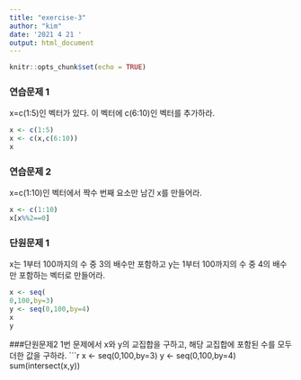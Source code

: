 ```yaml
---
title: "exercise-3"
author: "kim"
date: '2021 4 21 '
output: html_document
---
```


```r
knitr::opts_chunk$set(echo = TRUE)
```

### 연습문제 1
x=c(1:5)인 벡터가 있다. 이 벡터에 c(6:10)인 벡터를 추가하라.
```r
x <- c(1:5)
x <- c(x,c(6:10))
x
```

### 연습문제 2
x=c(1:10)인 벡터에서 짝수 번째 요소만 남긴 x를 만들어라.
```r
x <- c(1:10)
x[x%%2==0]
```

### 단원문제 1
x는 1부터 100까지의 수 중 3의 배수만 포함하고 y는 1부터 100까지의 수 중 4의
배수만 포함하는 벡터로 만들어라.
```r
x <- seq(
0,100,by=3)
y <- seq(0,100,by=4)
x
y

```

###단원문제2
1번 문제에서 x와 y의 교집합을 구하고, 해당 교집합에 포함된 수를 모두 더한
값을 구하라.
```r
x <- seq(0,100,by=3)
y <- seq(0,100,by=4)
sum(intersect(x,y))




